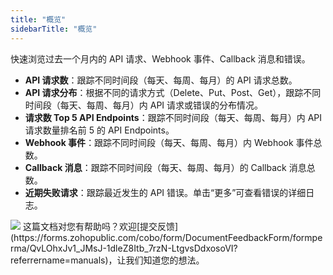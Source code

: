 ```yaml
---
title: "概览"
sidebarTitle: "概览"
---
```


快速浏览过去一个月内的 API 请求、Webhook 事件、Callback 消息和错误。

- **API 请求数**：跟踪不同时间段（每天、每周、每月）的 API 请求总数。
- **API 请求分布**：根据不同的请求方式（Delete、Put、Post、Get），跟踪不同时间段（每天、每周、每月）内 API 请求或错误的分布情况。
- **请求数 Top 5 API Endpoints**：跟踪不同时间段（每天、每周、每月）内 API 请求数量排名前 5 的 API Endpoints。
- **Webhook 事件**：跟踪不同时间段（每天、每周、每月）内 Webhook 事件总数。
- **Callback 消息**：跟踪不同时间段（每天、每周、每月）的 Callback 消息总数。
- **近期失败请求**：跟踪最近发生的 API 错误。单击“更多”可查看错误的详细日志。

<img src="/cn/images/developer-console/overview.png" className="screenshot_full_screen"/>
<Tip>这篇文档对您有帮助吗？欢迎[提交反馈](https://forms.zohopublic.com/cobo/form/DocumentFeedbackForm/formperma/QvLOhxJv1_JMsJ-1dleZ8Itb_7rzN-LtgvsDdxosoVI?referrername=manuals)，让我们知道您的想法。</Tip>